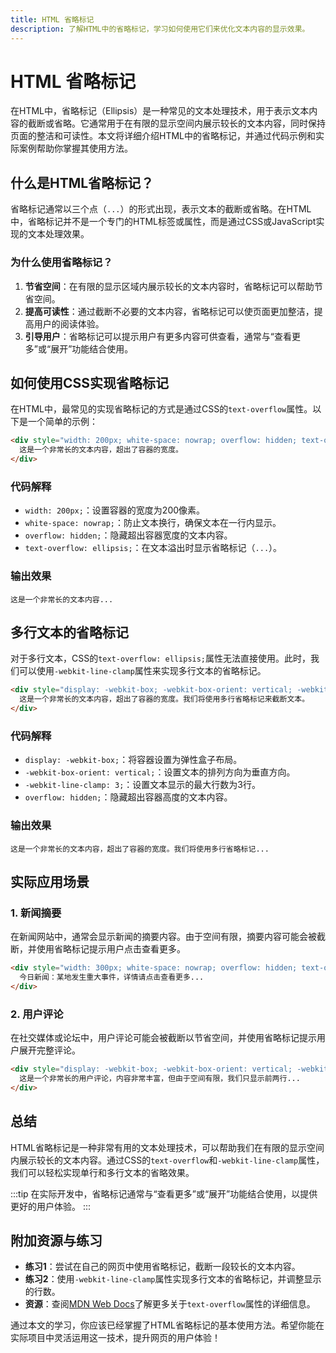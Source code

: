 ```yaml
---
title: HTML 省略标记
description: 了解HTML中的省略标记，学习如何使用它们来优化文本内容的显示效果。
---
```


# HTML 省略标记

在HTML中，省略标记（Ellipsis）是一种常见的文本处理技术，用于表示文本内容的截断或省略。它通常用于在有限的显示空间内展示较长的文本内容，同时保持页面的整洁和可读性。本文将详细介绍HTML中的省略标记，并通过代码示例和实际案例帮助你掌握其使用方法。

## 什么是HTML省略标记？

省略标记通常以三个点（`...`）的形式出现，表示文本的截断或省略。在HTML中，省略标记并不是一个专门的HTML标签或属性，而是通过CSS或JavaScript实现的文本处理效果。

### 为什么使用省略标记？

1. **节省空间**：在有限的显示区域内展示较长的文本内容时，省略标记可以帮助节省空间。
2. **提高可读性**：通过截断不必要的文本内容，省略标记可以使页面更加整洁，提高用户的阅读体验。
3. **引导用户**：省略标记可以提示用户有更多内容可供查看，通常与“查看更多”或“展开”功能结合使用。

## 如何使用CSS实现省略标记

在HTML中，最常见的实现省略标记的方式是通过CSS的`text-overflow`属性。以下是一个简单的示例：

```html
<div style="width: 200px; white-space: nowrap; overflow: hidden; text-overflow: ellipsis;">
  这是一个非常长的文本内容，超出了容器的宽度。
</div>
```

### 代码解释

- `width: 200px;`：设置容器的宽度为200像素。
- `white-space: nowrap;`：防止文本换行，确保文本在一行内显示。
- `overflow: hidden;`：隐藏超出容器宽度的文本内容。
- `text-overflow: ellipsis;`：在文本溢出时显示省略标记（`...`）。

### 输出效果

```
这是一个非常长的文本内容...
```

## 多行文本的省略标记

对于多行文本，CSS的`text-overflow: ellipsis;`属性无法直接使用。此时，我们可以使用`-webkit-line-clamp`属性来实现多行文本的省略标记。

```html
<div style="display: -webkit-box; -webkit-box-orient: vertical; -webkit-line-clamp: 3; overflow: hidden;">
  这是一个非常长的文本内容，超出了容器的宽度。我们将使用多行省略标记来截断文本。
</div>
```

### 代码解释

- `display: -webkit-box;`：将容器设置为弹性盒子布局。
- `-webkit-box-orient: vertical;`：设置文本的排列方向为垂直方向。
- `-webkit-line-clamp: 3;`：设置文本显示的最大行数为3行。
- `overflow: hidden;`：隐藏超出容器高度的文本内容。

### 输出效果

```
这是一个非常长的文本内容，超出了容器的宽度。我们将使用多行省略标记...
```

## 实际应用场景

### 1. 新闻摘要

在新闻网站中，通常会显示新闻的摘要内容。由于空间有限，摘要内容可能会被截断，并使用省略标记提示用户点击查看更多。

```html
<div style="width: 300px; white-space: nowrap; overflow: hidden; text-overflow: ellipsis;">
  今日新闻：某地发生重大事件，详情请点击查看更多...
</div>
```

### 2. 用户评论

在社交媒体或论坛中，用户评论可能会被截断以节省空间，并使用省略标记提示用户展开完整评论。

```html
<div style="display: -webkit-box; -webkit-box-orient: vertical; -webkit-line-clamp: 2; overflow: hidden;">
  这是一个非常长的用户评论，内容非常丰富，但由于空间有限，我们只显示前两行...
</div>
```

## 总结

HTML省略标记是一种非常有用的文本处理技术，可以帮助我们在有限的显示空间内展示较长的文本内容。通过CSS的`text-overflow`和`-webkit-line-clamp`属性，我们可以轻松实现单行和多行文本的省略效果。

:::tip
在实际开发中，省略标记通常与“查看更多”或“展开”功能结合使用，以提供更好的用户体验。
:::

## 附加资源与练习

- **练习1**：尝试在自己的网页中使用省略标记，截断一段较长的文本内容。
- **练习2**：使用`-webkit-line-clamp`属性实现多行文本的省略标记，并调整显示的行数。
- **资源**：查阅[MDN Web Docs](https://developer.mozilla.org/zh-CN/docs/Web/CSS/text-overflow)了解更多关于`text-overflow`属性的详细信息。

通过本文的学习，你应该已经掌握了HTML省略标记的基本使用方法。希望你能在实际项目中灵活运用这一技术，提升网页的用户体验！